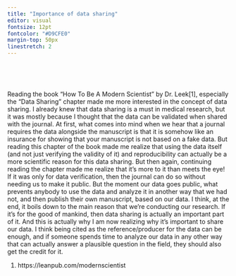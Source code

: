 ```yaml
---
title: "Importance of data sharing"
editor: visual
fontsize: 12pt
fontcolor: "#D9CFE0"
margin-top: 50px
linestretch: 2
---
```


 

 

Reading the book "How To Be A Modern Scientist" by Dr. Leek\[1\], especially the "Data Sharing" chapter made me more interested in the concept of data sharing. I already knew that data sharing is a must in medical research, but it was mostly because I thought that the data can be validated when shared with the journal. At first, what comes into mind when we hear that a journal requires the data alongside the manuscript is that it is somehow like an insurance for showing that your manuscript is not based on a fake data. But reading this chapter of the book made me realize that using the data itself (and not just verifying the validity of it) and reproducibility can actually be a more scientific reason for this data sharing. But then again, continuing reading the chapter made me realize that it's more to it than meets the eye! If it was only for data verification, then the journal can do so without needing us to make it public. But the moment our data goes public, what prevents anybody to use the data and analyze it in another way that we had not, and then publish their own manuscript, based on our data. I think, at the end, it boils down to the main reason that we're conducting our research. If it's for the good of mankind, then data sharing is actually an important part of it. And this is actually why I am now realizing why it's important to share our data. I think being cited as the reference/producer for the data can be enough, and if someone spends time to analyze our data in any other way that can actually answer a plausible question in the field, they should also get the credit for it.

1.  https://leanpub.com/modernscientist

 

